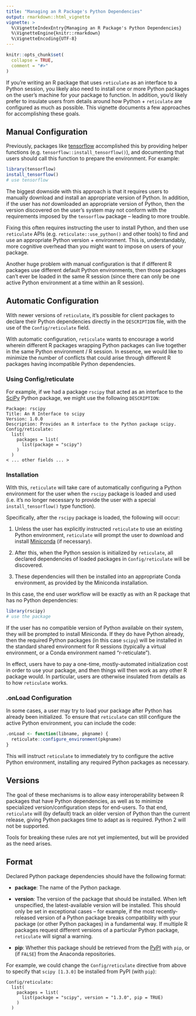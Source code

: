 ```yaml
---
title: "Managing an R Package's Python Dependencies"
output: rmarkdown::html_vignette
vignette: >
  %\VignetteIndexEntry{Managing an R Package's Python Dependencies}
  %\VignetteEngine{knitr::rmarkdown}
  %\VignetteEncoding{UTF-8}
---
```


```r
knitr::opts_chunk$set(
  collapse = TRUE,
  comment = "#>"
)
```

If you're writing an R package that uses `reticulate` as an interface to a
Python session, you likely also need to install one or more Python packages on
the user's machine for your package to function. In addition, you'd likely
prefer to insulate users from details around how Python + `reticulate` are
configured as much as possible. This vignette documents a few approaches for
accomplishing these goals.

## Manual Configuration

Previously, packages like [tensorflow](https://tensorflow.rstudio.com)
accomplished this by providing helper functions (e.g.
`tensorflow::install_tensorflow()`), and documenting that users should call this
function to prepare the environment. For example:

```R
library(tensorflow)
install_tensorflow()
# use tensorflow
```

The biggest downside with this approach is that it requires users to manually
download and install an appropriate version of Python. In addition, if the user
has _not_ downloaded an appropriate version of Python, then the version
discovered on the user's system may not conform with the requirements imposed by
the `tensorflow` package -- leading to more trouble.

Fixing this often requires instructing the user to install Python, and then use
`reticulate` APIs (e.g. `reticulate::use_python()` and other tools) to find and
use an appropriate Python version + environment. This is, understandably, more
cognitive overhead than you might want to impose on users of your package.

Another huge problem with manual configuration is that if different R packages
use different default Python environments, then those packages can't ever be
loaded in the same R session (since there can only be one active Python
environment at a time within an R session).

## Automatic Configuration

With newer versions of `reticulate`, it's possible for client packages to
declare their Python dependencies directly in the `DESCRIPTION` file, with the
use of the `Config/reticulate` field.

With automatic configuration, `reticulate` wants to encourage a world wherein
different R packages wrapping Python packages can live together in the same
Python environment / R session. In essence, we would like to minimize the number
of conflicts that could arise through different R packages having incompatible
Python dependencies.

### Using Config/reticulate

For example, if we had a package `rscipy` that acted as an interface to the
[SciPy](https://www.scipy.org) Python package, we might use the following
`DESCRIPTION`:

```
Package: rscipy
Title: An R Interface to scipy
Version: 1.0.0
Description: Provides an R interface to the Python package scipy.
Config/reticulate:
  list(
    packages = list(
      list(package = "scipy")
    )
  )
< ... other fields ... >
```

### Installation 

With this, `reticulate` will take care of automatically configuring a Python
environment for the user when the `rscipy` package is loaded and used (i.e. it's
no longer necessary to provide the user with a special `install_tensorflow()`
type function).

Specifically, after the `rscipy` package is loaded, the following will occur:

1. Unless the user has explicitly instructed `reticulate` to use an existing
   Python environment, `reticulate` will prompt the user to download and install
   [Miniconda](https://docs.conda.io/en/latest/miniconda.html) (if necessary).

2. After this, when the Python session is initialized by `reticulate`, all
   declared dependencies of loaded packages in `Config/reticulate` will be
   discovered.

3. These dependencies will then be installed into an appropriate Conda
   environment, as provided by the Miniconda installation.

In this case, the end user workflow will be exactly as with an R package that
has no Python dependencies:

```r
library(rscipy)
# use the package
```

If the user has no compatible version of Python available on their system, they
will be prompted to install Miniconda. If they do have Python already, then the
required Python packages (in this case `scipy`) will be installed in the
standard shared environment for R sessions (typically a virtual environment, or
a Conda environment named "r-reticulate").

In effect, users have to pay a one-time, mostly-automated initialization cost in
order to use your package, and then things will then work as any other R package
would. In particular, users are otherwise insulated from details as to how
`reticulate` works.

### .onLoad Configuration

In some cases, a user may try to load your package after Python has already been
initialized. To ensure that `reticulate` can still configure the active Python
environment, you can include the code:

```R
.onLoad <- function(libname, pkgname) {
  reticulate::configure_environment(pkgname)
}
```

This will instruct `reticulate` to immediately try to configure the active
Python environment, installing any required Python packages as necessary.

## Versions

The goal of these mechanisms is to allow easy interoperability between R
packages that have Python dependencies, as well as to minimize specialized
version/configuration steps for end-users. To that end, `reticulate` will (by
default) track an older version of Python than the current release, giving
Python packages time to adapt as is required. Python 2 will not be supported.

Tools for breaking these rules are not yet implemented, but will be provided as
the need arises.

## Format

Declared Python package dependencies should have the following format:

- **package**: The name of the Python package.

- **version**: The version of the package that should be installed. When left
  unspecified, the latest-available version will be installed. This should only
  be set in exceptional cases -- for example, if the most recently-released
  version of a Python package breaks compatibility with your package (or other
  Python packages) in a fundamental way. If multiple R packages request
  different versions of a particular Python package, `reticulate` will signal a
  warning.

- **pip**: Whether this package should be retrieved from the
  [PyPI](https://pypi.org) with `pip`, or (if `FALSE`) from the Anaconda
  repositories.

For example, we could change the `Config/reticulate` directive from above to specify
that `scipy [1.3.0]` be installed from PyPI (with `pip`):

```
Config/reticulate:
  list(
    packages = list(
      list(package = "scipy", version = "1.3.0", pip = TRUE)
    )
  )
```

